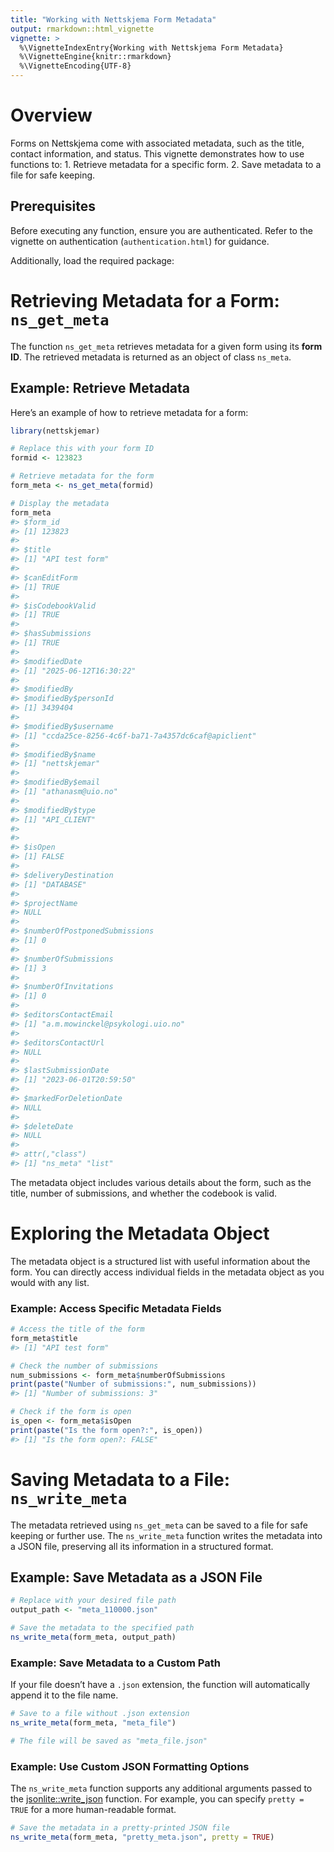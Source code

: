 ```yaml
---
title: "Working with Nettskjema Form Metadata"
output: rmarkdown::html_vignette
vignette: >
  %\VignetteIndexEntry{Working with Nettskjema Form Metadata}
  %\VignetteEngine{knitr::rmarkdown}
  %\VignetteEncoding{UTF-8}
---
```




# Overview

Forms on Nettskjema come with associated metadata, such as the title, contact information, and status.
This vignette demonstrates how to use functions to:
1. Retrieve metadata for a specific form.
2. Save metadata to a file for safe keeping.

## Prerequisites

Before executing any function, ensure you are authenticated.
Refer to the vignette on authentication (`authentication.html`) for guidance.

Additionally, load the required package:


# Retrieving Metadata for a Form: `ns_get_meta`

The function `ns_get_meta` retrieves metadata for a given form using its **form ID**.
The retrieved metadata is returned as an object of class `ns_meta`.

## Example: Retrieve Metadata

Here’s an example of how to retrieve metadata for a form:


``` r
library(nettskjemar)

# Replace this with your form ID
formid <- 123823

# Retrieve metadata for the form
form_meta <- ns_get_meta(formid)

# Display the metadata
form_meta
#> $form_id
#> [1] 123823
#> 
#> $title
#> [1] "API test form"
#> 
#> $canEditForm
#> [1] TRUE
#> 
#> $isCodebookValid
#> [1] TRUE
#> 
#> $hasSubmissions
#> [1] TRUE
#> 
#> $modifiedDate
#> [1] "2025-06-12T16:30:22"
#> 
#> $modifiedBy
#> $modifiedBy$personId
#> [1] 3439404
#> 
#> $modifiedBy$username
#> [1] "ccda25ce-8256-4c6f-ba71-7a4357dc6caf@apiclient"
#> 
#> $modifiedBy$name
#> [1] "nettskjemar"
#> 
#> $modifiedBy$email
#> [1] "athanasm@uio.no"
#> 
#> $modifiedBy$type
#> [1] "API_CLIENT"
#> 
#> 
#> $isOpen
#> [1] FALSE
#> 
#> $deliveryDestination
#> [1] "DATABASE"
#> 
#> $projectName
#> NULL
#> 
#> $numberOfPostponedSubmissions
#> [1] 0
#> 
#> $numberOfSubmissions
#> [1] 3
#> 
#> $numberOfInvitations
#> [1] 0
#> 
#> $editorsContactEmail
#> [1] "a.m.mowinckel@psykologi.uio.no"
#> 
#> $editorsContactUrl
#> NULL
#> 
#> $lastSubmissionDate
#> [1] "2023-06-01T20:59:50"
#> 
#> $markedForDeletionDate
#> NULL
#> 
#> $deleteDate
#> NULL
#> 
#> attr(,"class")
#> [1] "ns_meta" "list"
```

The metadata object includes various details about the form, such as the title, number of submissions, and whether the codebook is valid.

# Exploring the Metadata Object

The metadata object is a structured list with useful information about the form.
You can directly access individual fields in the metadata object as you would with any list.

### Example: Access Specific Metadata Fields


``` r
# Access the title of the form
form_meta$title
#> [1] "API test form"

# Check the number of submissions
num_submissions <- form_meta$numberOfSubmissions
print(paste("Number of submissions:", num_submissions))
#> [1] "Number of submissions: 3"

# Check if the form is open
is_open <- form_meta$isOpen
print(paste("Is the form open?:", is_open))
#> [1] "Is the form open?: FALSE"
```

# Saving Metadata to a File: `ns_write_meta`

The metadata retrieved using `ns_get_meta` can be saved to a file for safe keeping or further use.
The `ns_write_meta` function writes the metadata into a JSON file, preserving all its information in a structured format.

## Example: Save Metadata as a JSON File

```r
# Replace with your desired file path
output_path <- "meta_110000.json"

# Save the metadata to the specified path
ns_write_meta(form_meta, output_path)
```

### Example: Save Metadata to a Custom Path

If your file doesn’t have a `.json` extension, the function will automatically append it to the file name.

```r
# Save to a file without .json extension
ns_write_meta(form_meta, "meta_file")

# The file will be saved as "meta_file.json"
```

### Example: Use Custom JSON Formatting Options

The `ns_write_meta` function supports any additional arguments passed to the [jsonlite::write_json](https://cran.r-project.org/package=jsonlite) function.
For example, you can specify `pretty = TRUE` for a more human-readable format.

```r
# Save the metadata in a pretty-printed JSON file
ns_write_meta(form_meta, "pretty_meta.json", pretty = TRUE)
```

